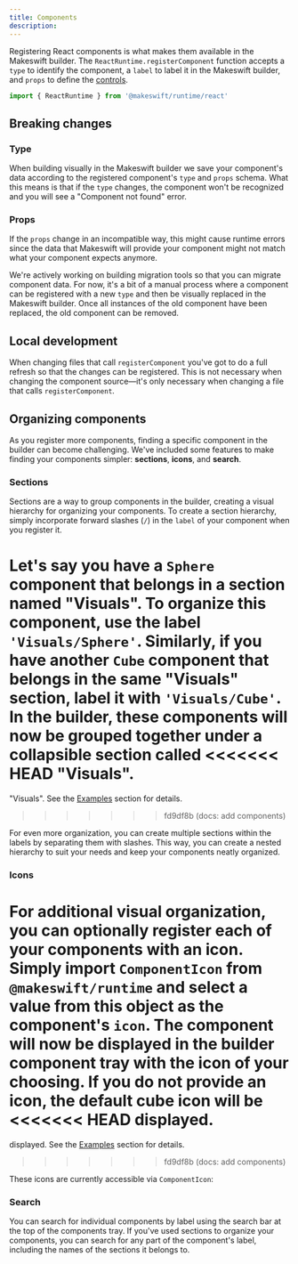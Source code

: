```yaml
---
title: Components
description:
---
```



Registering React components is what makes them available in the Makeswift builder. The
`ReactRuntime.registerComponent` function accepts a `type` to identify the component, a `label` to 
label it in the Makeswift builder, and `props` to define the [controls](/architecture#controls).


```js
import { ReactRuntime } from '@makeswift/runtime/react'
```

## Breaking changes

### Type

When building visually in the Makeswift builder we save your component's data according to the
registered component's `type` and `props` schema. What this means is that if the `type` changes, the
component won't be recognized and you will see a "Component not found" error.

### Props

If the `props` change in an incompatible way, this might cause runtime errors since the data that
Makeswift will provide your component might not match what your component expects anymore.

We're actively working on building migration tools so that you can migrate component data. For now,
it's a bit of a manual process where a component can be registered with a new `type` and then be
visually replaced in the Makeswift builder. Once all instances of the old component have been
replaced, the old component can be removed.

## Local development

When changing files that call `registerComponent` you've got to do a full refresh so that the
changes can be registered. This is not necessary when changing the component source—it's only
necessary when changing a file that calls `registerComponent`.

## Organizing components

As you register more components, finding a specific component in the builder can
become challenging. We've included some features to make finding your components
simpler: **sections**, **icons**, and **search**.

### Sections

Sections are a way to group components in the builder, creating a visual
hierarchy for organizing your components. To create a section hierarchy, simply
incorporate forward slashes (`/`) in the `label` of your component when you
register it.

Let's say you have a `Sphere` component that belongs in a section named
"Visuals". To organize this component, use the label `'Visuals/Sphere'`.
Similarly, if you have another `Cube` component that belongs in the same
"Visuals" section, label it with `'Visuals/Cube'`. In the builder, these
components will now be grouped together under a collapsible section called
<<<<<<< HEAD
"Visuals".
=======
"Visuals". See the [Examples](#creating-sections) section for details.
>>>>>>> fd9df8b (docs: add components)

For even more organization, you can create multiple sections within the labels
by separating them with slashes. This way, you can create a nested hierarchy
to suit your needs and keep your components neatly organized.

### Icons

For additional visual organization, you can optionally register each of your
components with an icon. Simply import `ComponentIcon` from `@makeswift/runtime`
and select a value from this object as the component's `icon`. The component
will now be displayed in the builder component tray with the icon of your
choosing. If you do not provide an icon, the default cube icon will be
<<<<<<< HEAD
displayed.
=======
displayed. See the [Examples](#custom-icon) section for details.
>>>>>>> fd9df8b (docs: add components)

These icons are currently accessible via `ComponentIcon`:

<RuntimeIconsGrid />

### Search

You can search for individual components by label using the search bar at the
top of the components tray. If you've used sections to organize your components,
you can search for any part of the component's label, including the names of the
sections it belongs to.
